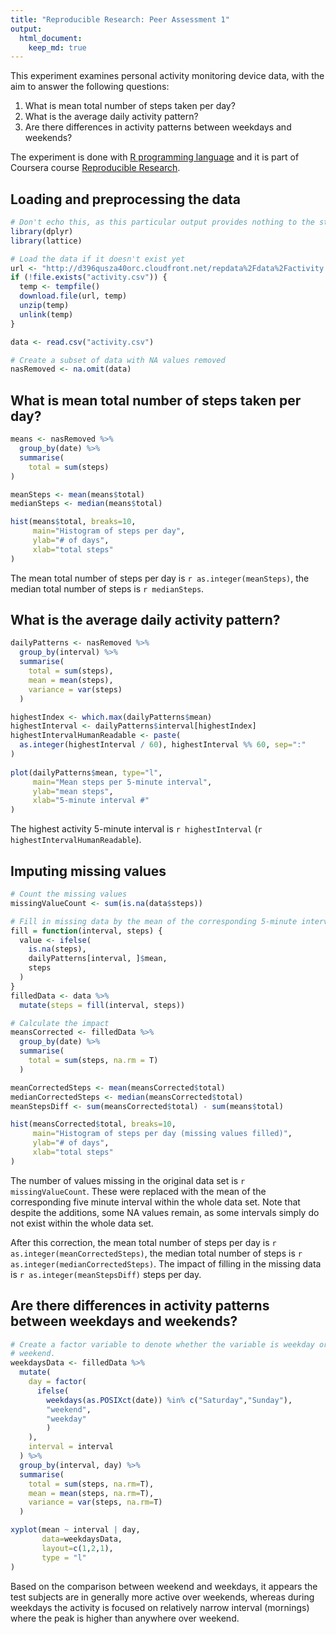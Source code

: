 ```yaml
---
title: "Reproducible Research: Peer Assessment 1"
output: 
  html_document:
    keep_md: true
---
```


This experiment examines personal activity monitoring device data, with the aim to answer the following questions:

1. What is mean total number of steps taken per day?
2. What is the average daily activity pattern?
3. Are there differences in activity patterns between weekdays and weekends?

The experiment is done with [R programming language](https://www.r-project.org/) and it is part of Coursera course [Reproducible Research](https://class.coursera.org/repdata-032).

## Loading and preprocessing the data

```r
# Don't echo this, as this particular output provides nothing to the study
library(dplyr)
library(lattice)
```

```r
# Load the data if it doesn't exist yet
url <- "http://d396qusza40orc.cloudfront.net/repdata%2Fdata%2Factivity.zip"
if (!file.exists("activity.csv")) {
  temp <- tempfile()
  download.file(url, temp)
  unzip(temp)
  unlink(temp)
}

data <- read.csv("activity.csv")

# Create a subset of data with NA values removed
nasRemoved <- na.omit(data)
```

## What is mean total number of steps taken per day?

```r
means <- nasRemoved %>%
  group_by(date) %>%
  summarise(
    total = sum(steps)
)

meanSteps <- mean(means$total)
medianSteps <- median(means$total)

hist(means$total, breaks=10,
     main="Histogram of steps per day",
     ylab="# of days",
     xlab="total steps"
)
```

The mean total number of steps per day is `r as.integer(meanSteps)`,
the median total number of steps is `r medianSteps`.

## What is the average daily activity pattern?

```r
dailyPatterns <- nasRemoved %>%
  group_by(interval) %>%
  summarise(
    total = sum(steps),
    mean = mean(steps),
    variance = var(steps)
  )

highestIndex <- which.max(dailyPatterns$mean)
highestInterval <- dailyPatterns$interval[highestIndex]
highestIntervalHumanReadable <- paste(
  as.integer(highestInterval / 60), highestInterval %% 60, sep=":"
)
  
plot(dailyPatterns$mean, type="l",
     main="Mean steps per 5-minute interval",
     ylab="mean steps",
     xlab="5-minute interval #"
)
```

The highest activity 5-minute interval is `r highestInterval`
(`r highestIntervalHumanReadable`).

## Imputing missing values

```r

# Count the missing values
missingValueCount <- sum(is.na(data$steps))

# Fill in missing data by the mean of the corresponding 5-minute interval
fill = function(interval, steps) {
  value <- ifelse(
    is.na(steps),
    dailyPatterns[interval, ]$mean,
    steps
  )
}
filledData <- data %>%
  mutate(steps = fill(interval, steps))

# Calculate the impact
meansCorrected <- filledData %>%
  group_by(date) %>%
  summarise(
    total = sum(steps, na.rm = T)
  )

meanCorrectedSteps <- mean(meansCorrected$total)
medianCorrectedSteps <- median(meansCorrected$total)
meanStepsDiff <- sum(meansCorrected$total) - sum(means$total)

hist(meansCorrected$total, breaks=10,
     main="Histogram of steps per day (missing values filled)",
     ylab="# of days",
     xlab="total steps"
)
```

The number of values missing in the original data set is
`r missingValueCount`. These were replaced with the mean of the corresponding
five minute interval within the whole data set. Note that despite the
additions, some NA values remain, as some intervals simply do not exist within
the whole data set.

After this correction, the mean total number of steps per day is
`r as.integer(meanCorrectedSteps)`, the median total number of steps is
`r as.integer(medianCorrectedSteps)`. The impact of filling in the missing
data is `r as.integer(meanStepsDiff)` steps per day.

## Are there differences in activity patterns between weekdays and weekends?

```r
# Create a factor variable to denote whether the variable is weekday or
# weekend.
weekdaysData <- filledData %>%
  mutate(
    day = factor(
      ifelse(
        weekdays(as.POSIXct(date)) %in% c("Saturday","Sunday"),
        "weekend",
        "weekday"
        )
    ),
    interval = interval
  ) %>%
  group_by(interval, day) %>%
  summarise(
    total = sum(steps, na.rm=T),
    mean = mean(steps, na.rm=T),
    variance = var(steps, na.rm=T)
  )

xyplot(mean ~ interval | day,
       data=weekdaysData,
       layout=c(1,2,1),
       type = "l"
)

```

Based on the comparison between weekend and weekdays, it appears the test subjects are in generally more active over weekends, whereas during weekdays the activity is focused on relatively narrow interval (mornings) where the peak is higher than anywhere over weekend.